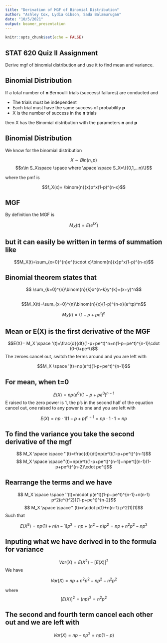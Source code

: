 ```yaml
---
title: "Derivation of MGF of Binomial Distribution"
author: "Ashley Cox, Lydia Gibson, Sada Balamurugan"
date: "10/5/2021"
output: beamer_presentation
---
```


```r
knitr::opts_chunk$set(echo = FALSE)
```
## STAT 620 Quiz II Assignment

Derive mgf of binomial distribution and use it to find mean and variance.


## Binomial Distribution

If a total number of **n** Bernoulli trials (success/ failures) are conducted and

* The trials must be independent
* Each trial must have the same success of probability **p**
* X is the number of success in the **n** trials

then X has the Binomial distribution with the parameters **n** and **p**

## Binomial Distribution

We know for the binomial distribution

$$X\sim Bin(n,p)$$
$$x\in S_X\space \space where \space \space S_X=\{{0,1,...n}\}$$



where the pmf is 


$$f_X(x)= \binom{n}{x}p^x(1-p)^{n-x}$$

## MGF


By definition the MGF is


$$M_X(t)=E(e^{tX})$$


## but it can easily be written in terms of summation like

$$M_X(t)=\sum_{x=0}^{n}e^{t\cdot x}\binom{n}{x}p^x(1-p)^{n-x}$$


## Binomial theorem states that

$$ \sum_{k=0}^{n}\binom{n}{k}x^{n-k}y^{k}=(x+y)^n$$

##

$$M_X(t)=\sum_{x=0}^{n}\binom{n}{x}(1-p)^{n-x}(e^tp)^n$$

$$M_X(t)=(1-p+pe^t)^n$$


## Mean or E(X) is the first derivative of the MGF

$$E(X)= M_X \space '(t)=\frac{d}{dt}(1-p+pe^t)^n=n(1-p+pe^t)^{n-1}\cdot (0-0+pe^t)$$
The zeroes cancel out, switch the terms around and you are left with

$$M_X \space '(t)=np(e^t)(1-p+pe^t)^{n-1}$$


## For mean, when t=0

$$E(X)=np(e^0)(1-p+pe^0)^{n-1}$$
E raised to the zero power is 1, the p's in the second half of the equation cancel out, one raised to any power is one and you are left with

$$E(X)=np \cdot 1(1-p+p)^{n-1}=np \cdot1\cdot1 =np$$


## To find the variance you take the second derivative of the mgf

$$ M_X \space \space ''(t)=\frac{d}{dt}np(e^t)(1-p+pe^t)^{n-1}$$
$$ M_X \space \space''(t)=np(e^t)(1-p+pe^t)^{n-1}+npe^t[(n-1)(1-p+pe^t)^{n-2}\cdot pe^t]$$


## Rearrange the terms and we have 

$$ M_X \space \space ''(t)=n\cdot p(e^t)(1-p+pe^t)^{n-1}+n(n-1) p^2(e^{t^2})(1-p+pe^t)^{n-2}$$
$$ M_X \space \space'' (t)=n\cdot p(1)+n(n-1) p^2(1)(1)$$
Such that

$$E(X^2)=np(1)+n(n-1)p^2=np+(n^2-n)p^2=np+n^2p^2-np^2$$

## Inputing what we have derived in to the formula for variance

$$Var(X)=E(X^2)-[E(X)]^2$$
We have

$$Var(X)=np+n^2p^2-np^2-n^2p^2$$

where $$[E(X)]^2=(np)^2=n^2p^2$$


## The second and fourth term cancel each other out and we are left with

$$Var(X)=np-np^2=np(1-p)$$
